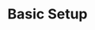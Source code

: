 ---
id: "express_easy_003"
questionType: "MULTIPLE_CHOICE"
title: "Basic Setup"
description: "Which method starts an Express server?"
difficulty: "EASY"
category: "Express"
options:
  - "app.listen()"
  - "app.run()"
  - "app.start()"
  - "app.open()"
correctAnswer: 0
---